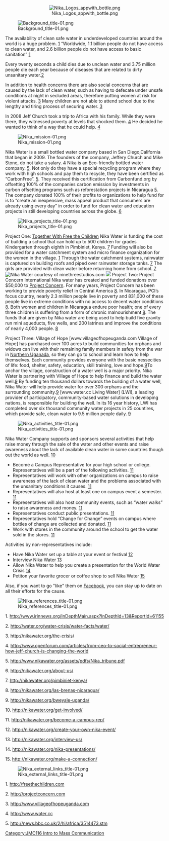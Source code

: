 {{JMC116inprogress|April 11 2012}}

<center>[[Image:Nika_Logos_appwith_bottle.png‎‎]]</center>

[[Image:Background_title-01.png]]

The availability of clean safe water in underdeveloped countries around the world is a huge problem. [http://www.irinnews.org/InDepthMain.aspx?InDepthId=13&ReportId=61155 1]   
“Worldwide, 1.1 billion people do not have access to clean water, and 2.6 billion people do not have access to basic sanitation” [http://www.irinnews.org/InDepthMain.aspx?InDepthId=13&ReportId=61155 1]   

Every twenty seconds a child dies due to unclean water and  3.75 million people die each year because of diseases that are related to dirty   unsanitary water.[http://water.org/water-crisis/water-facts/water/ 2] 

In addition to health concerns there are also social concerns that are caused by the lack of clean water, such as having to defecate under unsafe conditions at night in secluded areas, therefore putting women at risk for violent attacks.  [http://nikawater.org/the-crisis/ 3] Many children are not able to attend school due to the lengthy and tiring process of securing water. [http://nikawater.org/the-crisis/ 3]

In 2008 Jeff Church took a trip to Africa with his family.  While they were there, they witnessed poverty at levels that shocked them. [http://www.openforum.com/articles/from-ceo-to-social-entrepreneur-how-jeff-church-is-changing-the-world 4] He decided he wanted to think of a way that he could help. [http://www.openforum.com/articles/from-ceo-to-social-entrepreneur-how-jeff-church-is-changing-the-world 4]


[[Image:Nika_mission-01.png]]

Nika Water is a small bottled water company based in San Diego,California that began in 2009. The founders of the company, Jeffery Church and Mike Stone, do not take a salary. [http://www.openforum.com/articles/from-ceo-to-social-entrepreneur-how-jeff-church-is-changing-the-world 4] Nika is an Eco-friendly bottled water company. [http://www.nikawater.org/assets/pdfs/Nika_tribune.pdf 5].   Not only do they have a special recycling program where they work with high schools and pay them to recycle, they have been certified as “CarbonFree”. [http://www.nikawater.org/assets/pdfs/Nika_tribune.pdf 5].   They received this certification from Carbonfund.org by offsetting 100% of the companies carbon emission by  investments in carbon offsetting programs such as reforestation projects in Nicaragua [http://www.nikawater.org/assets/pdfs/Nika_tribune.pdf 5]. 
The company donated 100% of their profits  to organizations  to help fund for is to “create an inexpensive, mass appeal product that consumers are already using every day” in order to fund for clean water and education projects in still developing countries across the globe. [http://nikawater.org/about-us/ 6]


[[Image:Nika projects title-01.png]]

Project One: [http://freethechildren.com  Together With Free the Children]
Nika Water is funding the cost of building a school that can hold up to 500 children for grades Kindergarten through eighth in Pimbiniet, Kenya. [http://nikawater.org/pimbiniet-kenya/ 7] Funding will also be provided for a water catchment system and micro finance organization for the women in the village. [http://nikawater.org/pimbiniet-kenya/] Through the water catchment systems, rainwater is captured on building roofs and piped over rainwater storage tanks.  [http://nikawater.org/pimbiniet-kenya/ 7]  The girls are provided with clean water before returning home from school. [http://nikawater.org/pimbiniet-kenya/ 7]
[[Image:Ipsf-nika-water.jpg|thumb|right|Nika Water courtesy of ninethreestudios.com]]
[[Image:Nika_Postcard_Kids_2.png|thumb|right|]]
Project Two: Project Concern International
Nika water has created and funded donations over $50,000 to [http://projectconcern.com  Project Concern]. For many years, Project Concern has been working to provide poverty relief in Central America [http://nikawater.org/las-brenas-nicaragua/ 8]. In Nicaragua, PCI’s focus country, nearly 2.3 million people live in poverty and 831,000 of these people live in extreme conditions with no access to decent water conditions [http://nikawater.org/las-brenas-nicaragua/ 8]. Both women and children in Nicaragua endure poor health; one of every three children is suffering from a form of chronic malnourishment [http://nikawater.org/las-brenas-nicaragua/ 8].   The funds that are given by Nika water are being used to help build five gravity run mini aqueducts, five wells, and 200 latrines and improve the conditions of nearly 4,000 people. [http://nikawater.org/las-brenas-nicaragua/ 8]

Project Three: Village of Hope
[www.villageofhopeuganda.com  Village of Hope] has purchased over 100 acres to build communities for orphans and widows can live with their remaining family members in safety from the war in [http://news.bbc.co.uk/2/hi/africa/3514473.stm Northern Uganada], so they can go to school and learn how to help themselves. Each community provides everyone with the basic nessecities of life: food, shelter, safety, education, skill training, love and hope.[http://nikawater.org/bweyale-uganda/ 9]To anchor the village, construction of a water well is a major priority. Nika Water is partnering with Village of Hope to help finance and build the water well.[http://nikawater.org/bweyale-uganda/ 9] By funding ten thousand dollars towards the building of a water well, Nika Water will help provide water for over 300 orphans and the surrounding community.[http://nikawater.org/bweyale-uganda/ 9] [www.water.cc Living Water] (LWI), a leading provider of participatory, community-based water solutions in developing nations, is responsible for building the well. In its 16 year history, LWI has completed over six thousand community water projects in 25 countires, which provide safe, clean water to 9.5 million people daily. [http://nikawater.org/bweyale-uganda/ 9]


[[Image:Nika_activities_title-01.png‎]]

Nika Water Company supports and sponsors several activities that help raise money through the sale of the water and other events and raise awareness about the lack of available clean water in some countries though out the world as well. [http://nikawater.org/get-involved/ 10]
 
*Become a Campus Representative for your high school or college.   Representatives will be a part of the following activities.  [http://nikawater.org/become-a-campus-rep/ 11]
*Representatives will work with other organizations on campus to raise awareness of the lack of clean water and the problems associated with the unsanitary conditions it causes.     [http://nikawater.org/become-a-campus-rep/ 11]
*Representatives will also host at least one on campus event a semester. [http://nikawater.org/become-a-campus-rep/ 11]
*Representatives will also host community events, such as “water walks” to raise awareness and money.  [http://nikawater.org/become-a-campus-rep/ 11]
*Representatives conduct public presentations.  [http://nikawater.org/become-a-campus-rep/ 11]
*Representatives hold “Change for Change”  events on campus where bottles of change are collected and donated. [http://nikawater.org/become-a-campus-rep/ 11]
*Work with stores in the community around the school to get the water sold in the stores. [http://nikawater.org/become-a-campus-rep/ 11]

Activities by non-representatives include:
*Have Nika Water set up a table at your event or festival  [http://nikawater.org/create-your-own-nika-event/ 12]
*Interview Nika Water [http://nikawater.org/interview-us/ 13]
*Allow Nika Water to help you create a presentation for the World Water Crisis [http://nikawater.org/nika-presentations/ 14]
*Petiton your favorite grocer or coffee shop to sell Nika Water [http://nikawater.org/make-a-connection/ 15]
Also, if you want to go "like" them on [https://www.facebook.com/nikawater Facebook], you can stay up to date on all their efforts for the cause.


[[Image:Nika_references_title-01.png‎]]

1. http://www.irinnews.org/InDepthMain.aspx?InDepthId=13&ReportId=61155

2. http://water.org/water-crisis/water-facts/water/

3. http://nikawater.org/the-crisis/

4. http://www.openforum.com/articles/from-ceo-to-social-entrepreneur-how-jeff-church-is-changing-the-world

5. http://www.nikawater.org/assets/pdfs/Nika_tribune.pdf

6. http://nikawater.org/about-us/

7. http://nikawater.org/pimbiniet-kenya/

8. http://nikawater.org/las-brenas-nicaragua/

9. http://nikawater.org/bweyale-uganda/

10. http://nikawater.org/get-involved/

11. http://nikawater.org/become-a-campus-rep/

12. http://nikawater.org/create-your-own-nika-event/

13. http://nikawater.org/interview-us/

14. http://nikawater.org/nika-presentations/

15. http://nikawater.org/make-a-connection/


[[Image:Nika_external_links_title-01.png‎]]

1. http://freethechildren.com

2. http://projectconcern.com

3. http://www.villageofhopeuganda.com

4. http://www.water.cc

5. http://news.bbc.co.uk/2/hi/africa/3514473.stm

[[Category:JMC116 Intro to Mass Communication]]